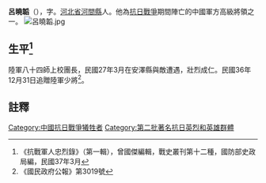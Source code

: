 '''呂曉韜'''（{{bd|？年||1938年|3月|}}），字。[[河北省|河北省]][[河間縣|河間縣]]人。他為[[抗日戰爭|抗日戰爭]]期間陣亡的中國軍方高級將領之一。
[[File:呂曉韜.jpg|thumb]]

== 生平<ref>《抗戰軍人忠烈錄》（第一輯），曾國傑編輯，戰史叢刊第十二種，國防部史政局編，民國37年3月</ref> ==
陸軍八十四師上校團長，民國27年3月在安澤縣與敵遭遇，壯烈成仁。民國36年12月31日追贈陸軍少將<ref>《國民政府公報》第3019號</ref>。

==註釋==
{{reflist}}
[[Category:中國抗日戰爭犧牲者|Category:中國抗日戰爭犧牲者]]
[[Category:第二批著名抗日英烈和英雄群體|Category:第二批著名抗日英烈和英雄群體]]